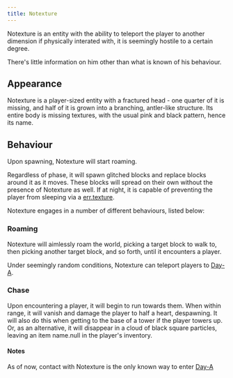 ```yaml
---
title: Notexture
---
```


Notexture is an entity with the ability to teleport the player to
another dimension if physically interated with, it is seemingly hostile
to a certain degree.

There's little information on him other than what is known of his
behaviour.

## Appearance

Notexture is a player-sized entity with a fractured head - one quarter
of it is missing, and half of it is grown into a branching, antler-like
structure. Its entire body is missing textures, with the usual pink and
black pattern, hence its name.

## Behaviour

Upon spawning, Notexture will start roaming.

Regardless of phase, it will spawn glitched blocks and replace blocks
around it as it moves. These blocks will spread on their own without the
presence of Notexture as well. If at night, it is capable of preventing
the player from sleeping via a [err.texture](/wiki/mechanics/errsleep).

Notexture engages in a number of different behaviours, listed below:

### Roaming

Notexture will aimlessly roam the world, picking a target block to walk
to, then picking another target block, and so forth, until it encounters
a player.

Under seemingly random conditions, Notexture can teleport players to
[Day-A](/wiki/dimensions/day-a).

### Chase

Upon encountering a player, it will begin to run towards them. When
within range, it will vanish and damage the player to half a heart,
despawning. It will also do this when getting to the base of a tower if
the player towers up. Or, as an alternative, it will disappear in a
cloud of black square particles, leaving an item name.null in the
player's inventory.

#### Notes

As of now, contact with Notexture is the only known way to enter [Day-A](/wiki/dimensions/day-a)
